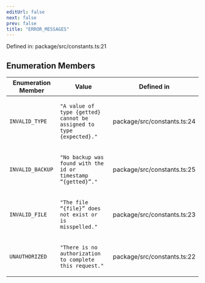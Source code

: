 ```yaml
---
editUrl: false
next: false
prev: false
title: "ERROR_MESSAGES"
---
```


Defined in: package/src/constants.ts:21

## Enumeration Members

<table>
<thead>
<tr>
<th>Enumeration Member</th>
<th>Value</th>
<th>Defined in</th>
</tr>
</thead>
<tbody>
<tr>
<td>

<a id="invalid_type"></a> `INVALID_TYPE`

</td>
<td>

`"A value of type {getted} cannot be assigned to type {expected}."`

</td>
<td>

package/src/constants.ts:24

</td>
</tr>
<tr>
<td>

<a id="invalid_backup"></a> `INVALID_BACKUP`

</td>
<td>

`"No backup was found with the id or timestamp “{getted}”."`

</td>
<td>

package/src/constants.ts:25

</td>
</tr>
<tr>
<td>

<a id="invalid_file"></a> `INVALID_FILE`

</td>
<td>

`"The file “{file}” does not exist or is misspelled."`

</td>
<td>

package/src/constants.ts:23

</td>
</tr>
<tr>
<td>

<a id="unauthorized"></a> `UNAUTHORIZED`

</td>
<td>

`"There is no authorization to complete this request."`

</td>
<td>

package/src/constants.ts:22

</td>
</tr>
</tbody>
</table>
